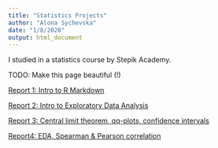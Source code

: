 ```yaml
---
title: "Statistics Projects"
author: "Alona Sychevska"
date: "1/8/2020"
output: html_document
---
```


I studied in a statistics course by Stepik Academy.

TODO: Make this page beautiful (!)

[Report 1: Intro to R Markdown](stepik_report1.html)

[Report 2: Intro to Exploratory Data Analysis](stepik_report_2.html)

[Report 3: Central limit theorem, qq-plots, confidence intervals](stepik_report_3.html)

[Report4: EDA, Spearman & Pearson correlation](stepik_report_4.html)